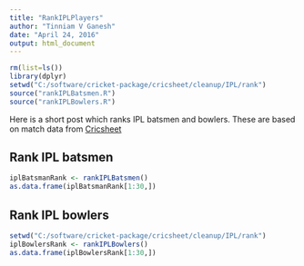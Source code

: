 ```yaml
---
title: "RankIPLPlayers"
author: "Tinniam V Ganesh"
date: "April 24, 2016"
output: html_document
---
```




```r
rm(list=ls())
library(dplyr)
setwd("C:/software/cricket-package/cricsheet/cleanup/IPL/rank")
source("rankIPLBatsmen.R")
source("rankIPLBowlers.R")
```

Here is a short post which ranks IPL batsmen and bowlers. These are based on match data
from [Cricsheet](http://www.cricsheet.org)

## Rank IPL batsmen
```r
iplBatsmanRank <- rankIPLBatsmen()
as.data.frame(iplBatsmanRank[1:30,])
```

## Rank IPL bowlers

```r
setwd("C:/software/cricket-package/cricsheet/cleanup/IPL/rank")
iplBowlersRank <- rankIPLBowlers()
as.data.frame(iplBowlersRank[1:30,])
```



